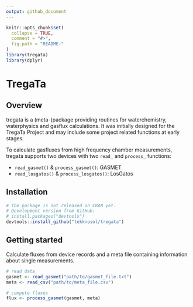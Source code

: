 ```yaml
---
output: github_document
---
```


<!-- README.md is generated from README.Rmd. Please edit that file -->

```r
knitr::opts_chunk$set(
  collapse = TRUE,
  comment = "#>",
  fig.path = "README-"
)
library(tregata)
library(dplyr)
```

# TregaTa

## Overview
tregata is a (meta-)package providing routines for waterchemistry, waterphysics and gasflux calculations.
It was initially designed for the TregaTa Project and may include some project related functions at early stages.

To calculate gasfluxes from high frequency chamber measurements, tregata supports two devices with two `read_` and `process_` functions:

* `read_gasmet()` & `process_gasmet()`: GASMET
* `read_losgatos()` & `process_losgatos()`: LosGatos

## Installation

```r
# The package is not released on CRAN yet.
# Development version from GitHub:
# install.packages("devtools")
devtools::install_github("tekknosol/tregata")
```

## Getting started
Calculate fluxes from device records and a meta file containing information about single measurements.

```r
# read data
gasmet <- read_gasmet("path/to/gasmet_file.txt")
meta <- read_csv("path/to/meta_file.csv")

# compute fluxes
flux <- process_gasmet(gasmet, meta)
```
